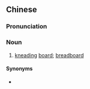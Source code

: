 {{also|面板}}
==Chinese==
{{zh-forms|s=面板}}

===Pronunciation===
{{zh-pron
|m=miànbǎn,er=y
|c=min6 baan2
|cat=n
}}

===Noun===
{{zh-noun}}

# [[kneading]] [[board]]; [[breadboard]]

====Synonyms====
* {{zh-l|擀麵板}}